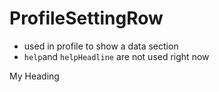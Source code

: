 
<Meta title='ProfileSettingRow' component={ProfileSettingRow} />

# ProfileSettingRow

* used in profile to show a data section
* `help`and `helpHeadline` are not used right now

<NativeBaseProvider theme={Theme}>
<ProfileSettingRow title="My title">
<Heading>My Heading</Heading>

</ProfileSettingRow>
</NativeBaseProvider>

